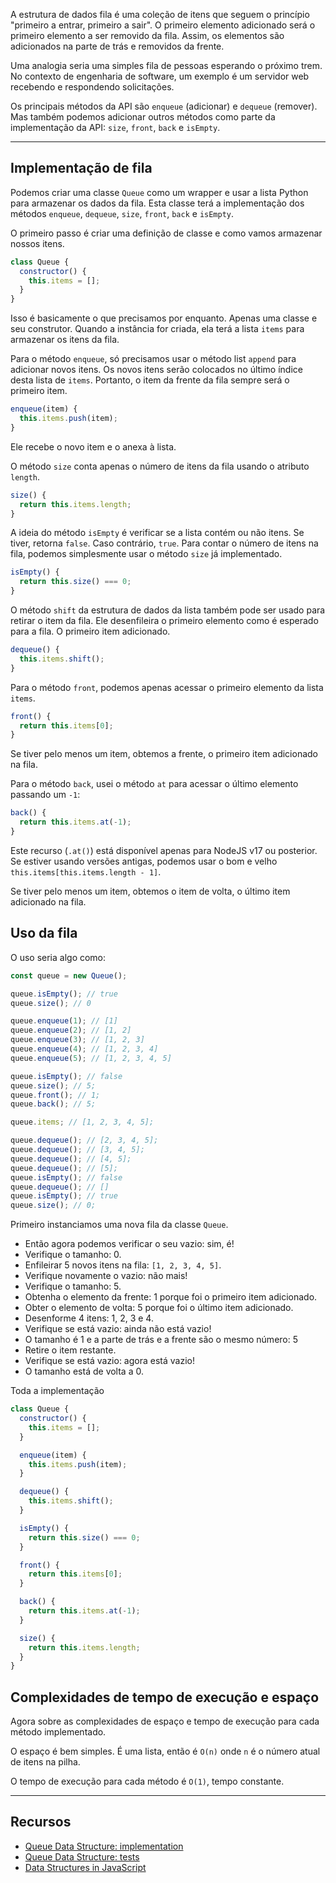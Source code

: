 <SmoothRender>

A estrutura de dados fila é uma coleção de itens que seguem o princípio "primeiro a entrar, primeiro a sair". O primeiro elemento adicionado será o primeiro elemento a ser removido da fila. Assim, os elementos são adicionados na parte de trás e removidos da frente.

Uma analogia seria uma simples fila de pessoas esperando o próximo trem. No contexto de engenharia de software, um exemplo é um servidor web recebendo e respondendo solicitações.

Os principais métodos da API são `enqueue` (adicionar) e `dequeue` (remover). Mas também podemos adicionar outros métodos como parte da implementação da API: `size`, `front`, `back` e `isEmpty`.

---

## Implementação de fila

Podemos criar uma classe `Queue` como um wrapper e usar a lista Python para armazenar os dados da fila. Esta classe terá a implementação dos métodos `enqueue`, `dequeue`, `size`, `front`, `back` e `isEmpty`.

O primeiro passo é criar uma definição de classe e como vamos armazenar nossos itens.

```javascript
class Queue {
  constructor() {
    this.items = [];
  }
}
```

Isso é basicamente o que precisamos por enquanto. Apenas uma classe e seu construtor. Quando a instância for criada, ela terá a lista `items` para armazenar os itens da fila.

Para o método `enqueue`, só precisamos usar o método list `append` para adicionar novos itens. Os novos itens serão colocados no último índice desta lista de `items`. Portanto, o item da frente da fila sempre será o primeiro item.

```javascript
enqueue(item) {
  this.items.push(item);
}
```

Ele recebe o novo item e o anexa à lista.

O método `size` conta apenas o número de itens da fila usando o atributo `length`.

```javascript
size() {
  return this.items.length;
}
```

A ideia do método `isEmpty` é verificar se a lista contém ou não itens. Se tiver, retorna `false`. Caso contrário, `true`. Para contar o número de itens na fila, podemos simplesmente usar o método `size` já implementado.

```javascript
isEmpty() {
  return this.size() === 0;
}
```

O método `shift` da estrutura de dados da lista também pode ser usado para retirar o item da fila. Ele desenfileira o primeiro elemento como é esperado para a fila. O primeiro item adicionado.

```javascript
dequeue() {
  this.items.shift();
}
```

Para o método `front`, podemos apenas acessar o primeiro elemento da lista `items`.

```javascript
front() {
  return this.items[0];
}
```

Se tiver pelo menos um item, obtemos a frente, o primeiro item adicionado na fila.

Para o método `back`, usei o método `at` para acessar o último elemento passando um `-1`:

```javascript
back() {
  return this.items.at(-1);
}
```

Este recurso (`.at()`) está disponível apenas para NodeJS v17 ou posterior. Se estiver usando versões antigas, podemos usar o bom e velho `this.items[this.items.length - 1]`.

Se tiver pelo menos um item, obtemos o item de volta, o último item adicionado na fila.

## Uso da fila

O uso seria algo como:

```javascript
const queue = new Queue();

queue.isEmpty(); // true
queue.size(); // 0

queue.enqueue(1); // [1]
queue.enqueue(2); // [1, 2]
queue.enqueue(3); // [1, 2, 3]
queue.enqueue(4); // [1, 2, 3, 4]
queue.enqueue(5); // [1, 2, 3, 4, 5]

queue.isEmpty(); // false
queue.size(); // 5;
queue.front(); // 1;
queue.back(); // 5;

queue.items; // [1, 2, 3, 4, 5];

queue.dequeue(); // [2, 3, 4, 5];
queue.dequeue(); // [3, 4, 5];
queue.dequeue(); // [4, 5];
queue.dequeue(); // [5];
queue.isEmpty(); // false
queue.dequeue(); // []
queue.isEmpty(); // true
queue.size(); // 0;
```

Primeiro instanciamos uma nova fila da classe `Queue`.

- Então agora podemos verificar o seu vazio: sim, é!
- Verifique o tamanho: 0.
- Enfileirar 5 novos itens na fila: `[1, 2, 3, 4, 5]`.
- Verifique novamente o vazio: não mais!
- Verifique o tamanho: 5.
- Obtenha o elemento da frente: 1 porque foi o primeiro item adicionado.
- Obter o elemento de volta: 5 porque foi o último item adicionado.
- Desenforme 4 itens: 1, 2, 3 e 4.
- Verifique se está vazio: ainda não está vazio!
- O tamanho é 1 e a parte de trás e a frente são o mesmo número: 5
- Retire o item restante.
- Verifique se está vazio: agora está vazio!
- O tamanho está de volta a 0.

Toda a implementação

```javascript
class Queue {
  constructor() {
    this.items = [];
  }

  enqueue(item) {
    this.items.push(item);
  }

  dequeue() {
    this.items.shift();
  }

  isEmpty() {
    return this.size() === 0;
  }

  front() {
    return this.items[0];
  }

  back() {
    return this.items.at(-1);
  }

  size() {
    return this.items.length;
  }
}
```

## Complexidades de tempo de execução e espaço

Agora sobre as complexidades de espaço e tempo de execução para cada método implementado.

O espaço é bem simples. É uma lista, então é `O(n)` onde `n` é o número atual de itens na pilha.

O tempo de execução para cada método é `O(1)`, tempo constante.

---

## Recursos

- [Queue Data Structure: implementation](https://github.com/imteekay/algorithms/blob/master/computer_science/data_structures/queue/queue.js)
- [Queue Data Structure: tests](https://github.com/imteekay/algorithms/blob/master/computer_science/data_structures/queue/tests/queue.test.js)
- [Data Structures in JavaScript](/series/data-structures-in-javascript)

</SmoothRender>
